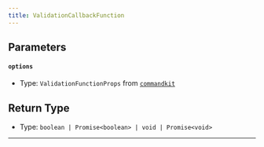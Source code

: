 ```yaml
---
title: ValidationCallbackFunction
---
```


## Parameters

#### `options`

- Type: `ValidationFunctionProps` from [`commandkit`](https://www.npmjs.com/package/commandkit)

## Return Type

- Type: `boolean | Promise<boolean> | void | Promise<void>`
---